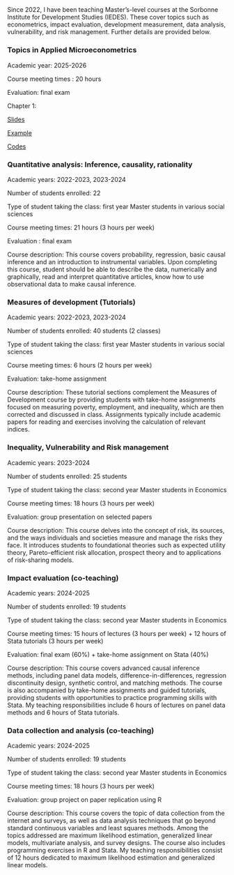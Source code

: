 ## 

Since 2022, I have been teaching Master's-level courses at the Sorbonne Institute for Development Studies (IEDES). These cover topics such as econometrics, impact evaluation, development measurement, data analysis, vulnerability, and risk management. Further details are provided below.

### **Topics in Applied Microeconometrics**

Academic year: 2025-2026

Course meeting times : 20 hours

Evaluation: final exam

Chapter 1:

[Slides](https://www.dropbox.com/scl/fi/r4z03t99e5orbkwljotqy/chapter1.pdf?rlkey=fxlenlvda7hax1a3rb63ffgb9&st=4fkhpjxk&dl=0)

[Example](https://www.dropbox.com/scl/fi/sxeni10k3tphmur3qoz0a/example1.xlsx?rlkey=kw54mh6yj75sgv9qkiv1zcfjh&st=f82f11ty&dl=0)

[Codes](https://www.dropbox.com/scl/fi/5q187eb51cv7vt6kihw73/Notebook1_random_inf.Rmd?rlkey=4ge8qt8r95i5n81nfrr3w63pg&st=j3xg5pro&dl=0)

### **Quantitative analysis: Inference, causality, rationality**

Academic years: 2022-2023, 2023-2024

Number of students enrolled: 22

Type of student taking the class: first year Master students in various social sciences

Course meeting times: 21 hours (3 hours per week)

Evaluation : final exam

Course description: This course covers probability, regression, basic causal inference and an introduction to instrumental variables. Upon completing this course, student should be able to describe the data, numerically and graphically, read and interpret quantitative articles, know how to use observational data to make causal inference.

### **Measures of development (Tutorials)**

Academic years: 2022-2023, 2023-2024

Number of students enrolled: 40 students (2 classes)

Type of student taking the class: first year Master students in various social sciences

Course meeting times: 6 hours (2 hours per week)

Evaluation: take-home assignment

Course description: These tutorial sections complement the Measures of Development course by providing students with take-home assignments focused on measuring poverty, employment, and inequality, which are then corrected and discussed in class. Assignments typically include academic papers for reading and exercises involving the calculation of relevant indices.

### **Inequality, Vulnerability and Risk management**

Academic years: 2023-2024

Number of students enrolled: 25 students

Type of student taking the class: second year Master students in Economics

Course meeting times: 18 hours (3 hours per week)

Evaluation: group presentation on selected papers

Course description: This course delves into the concept of risk, its sources, and the ways individuals and societies measure and manage the risks they face. It introduces students to foundational theories such as expected utility theory, Pareto-efficient risk allocation, prospect theory and to applications of risk-sharing models.

### **Impact evaluation (co-teaching)**

Academic years: 2024-2025

Number of students enrolled: 19 students

Type of student taking the class: second year Master students in Economics

Course meeting times: 15 hours of lectures (3 hours per week) + 12 hours of Stata tutorials (3 hours per week)

Evaluation: final exam (60%) + take-home assignment on Stata (40%)

Course description: This course covers advanced causal inference methods, including panel data models, difference-in-differences, regression discontinuity design, synthetic control, and matching methods. The course is also accompanied by take-home assignments and guided tutorials, providing students with opportunities to practice programming skills with Stata. My teaching responsibilities include 6 hours of lectures on panel data methods and 6 hours of Stata tutorials.

### **Data collection and analysis (co-teaching)**

Academic years: 2024-2025

Number of students enrolled: 19 students

Type of student taking the class: second year Master students in Economics

Course meeting times: 18 hours (3 hours per week)

Evaluation: group project on paper replication using R

Course description: This course covers the topic of data collection from the internet and surveys, as well as data analysis techniques that go beyond standard continuous variables and least squares methods. Among the topics addressed are maximum likelihood estimation, generalized linear models, multivariate analysis, and survey designs. The course also includes programming exercises in R and Stata. My teaching responsibilities consist of 12 hours dedicated to maximum likelihood estimation and generalized linear models.

